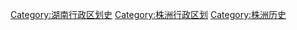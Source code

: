 [[Category:湖南行政区划史|Category:湖南行政区划史]]
[[Category:株洲行政区划|Category:株洲行政区划]]
[[Category:株洲历史|Category:株洲历史]]